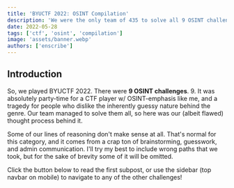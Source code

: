 ```yaml
---
title: 'BYUCTF 2022: OSINT Compilation'
description: 'We were the only team of 435 to solve all 9 OSINT challenges from BYUCTF 2022. This was the process that led us to victory.'
date: 2022-05-28
tags: ['ctf', 'osint', 'compilation']
image: 'assets/banner.webp'
authors: ['enscribe']
---
```



## Introduction

So, we played BYUCTF 2022. There were **9 OSINT challenges**. 9. It was absolutely party-time for a CTF player w/ OSINT-emphasis like me, and a tragedy for people who dislike the inherently guessy nature behind the genre. Our team managed to solve them all, so here was our (albeit flawed) thought process behind it.

<Callout variant="remark">
  Some of our lines of reasoning don't make sense at all.
  That's normal for this category, and it comes from a crap ton of
  brainstorming, guesswork, and admin communication. I'll try my best to include
  wrong paths that we took, but for the sake of brevity some of it will be
  omitted.
</Callout>

Click the button below to read the first subpost, or use the sidebar (top navbar on mobile) to navigate to any of the other challenges!

<FirstSubpost title="I don't dream about noodles, dad" href="/blog/byuctf-2022/i-dont-dream-about-noodles-dad" />